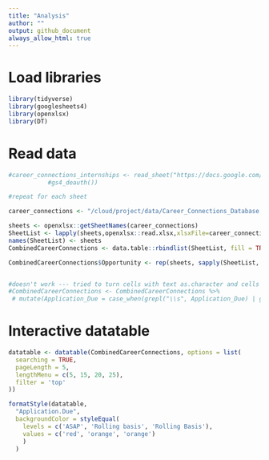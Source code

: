 ```yaml
---
title: "Analysis"
author: ""
output: github_document
always_allow_html: true
---
```


# Load libraries

```r
library(tidyverse)
library(googlesheets4)
library(openxlsx)
library(DT)
```

# Read data

```r
#career_connections_internships <- read_sheet("https://docs.google.com/spreadsheets/d/1_iSvNe37MX_rvaBNmIgu37PffRk5jXE4qdLSiyZ-Q7w/edit#gid=0", sheet = 1,
           #gs4_deauth())

#repeat for each sheet
```


```r

career_connections <- "/cloud/project/data/Career_Connections_Database.xlsx"

sheets <- openxlsx::getSheetNames(career_connections)
SheetList <- lapply(sheets,openxlsx::read.xlsx,xlsxFile=career_connections)
names(SheetList) <- sheets
CombinedCareerConnections <- data.table::rbindlist(SheetList, fill = TRUE, use.names = TRUE)

CombinedCareerConnections$Opportunity <- rep(sheets, sapply(SheetList, nrow))


#doesn't work --- tried to turn cells with text as.character and cells with dates as.Date
#CombinedCareerConnections <- CombinedCareerConnections %>%
 # mutate(Application_Due = case_when(grepl("\\s", Application_Due) | grepl("/", Application_Due) ~ as.character(Application_Due), TRUE ~ as.Date(Application_Due, format = "%b %d", tryFormats = c("%b %d", "%b %Y"))))

```

# Interactive datatable

```r

datatable <- datatable(CombinedCareerConnections, options = list(
  searching = TRUE, 
  pageLength = 5,
  lengthMenu = c(5, 15, 20, 25),
  filter = 'top'
))

```

```r
formatStyle(datatable, 
  "Application.Due", 
  backgroundColor = styleEqual(
    levels = c('ASAP', 'Rolling basis', 'Rolling Basis'), 
    values = c('red', 'orange', 'orange')
    )
  )
```

